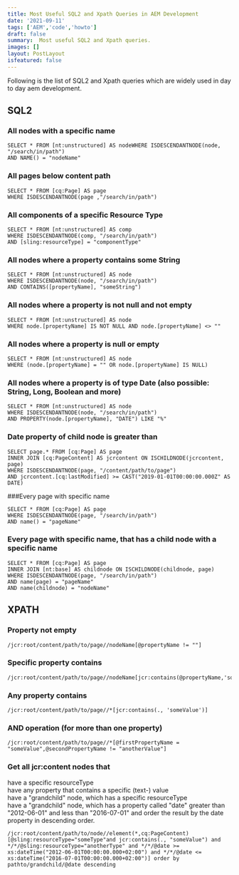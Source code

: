 ```yaml
---
title: Most Useful SQL2 and Xpath Queries in AEM Development
date: '2021-09-11'
tags: ['AEM','code','howto']
draft: false
summary:  Most useful SQL2 and Xpath queries.
images: []
layout: PostLayout
isfeatured: false
---
```


Following is the list of SQL2 and Xpath queries which are widely used in day to day aem development.

## SQL2

### All nodes with a specific name

```
SELECT * FROM [nt:unstructured] AS nodeWHERE ISDESCENDANTNODE(node, "/search/in/path")
AND NAME() = "nodeName"

```

### All pages below content path

```
SELECT * FROM [cq:Page] AS page
WHERE ISDESCENDANTNODE(page ,"/search/in/path")
```

### All components of a specific Resource Type

```
SELECT * FROM [nt:unstructured] AS comp
WHERE ISDESCENDANTNODE(comp, "/search/in/path")
AND [sling:resourceType] = "componentType"
```

### All nodes where a property contains some String

```
SELECT * FROM [nt:unstructured] AS node
WHERE ISDESCENDANTNODE(node, "/search/in/path")
AND CONTAINS([propertyName], "someString")
```

### All nodes where a property is not null and not empty

```
SELECT * FROM [nt:unstructured] AS node
WHERE node.[propertyName] IS NOT NULL AND node.[propertyName] <> ""
```

### All nodes where a property is null or empty

```
SELECT * FROM [nt:unstructured] AS node
WHERE (node.[propertyName] = "" OR node.[propertyName] IS NULL)
```

### All nodes where a property is of type Date (also possible: String, Long, Boolean and more)

```
SELECT * FROM [nt:unstructured] AS node
WHERE ISDESCENDANTNODE(node, "/search/in/path")
AND PROPERTY(node.[propertyName], "DATE") LIKE "%"
```

### Date property of child node is greater than

```
SELECT page.* FROM [cq:Page] AS page
INNER JOIN [cq:PageContent] AS jcrcontent ON ISCHILDNODE(jcrcontent, page)
WHERE ISDESCENDANTNODE(page, "/content/path/to/page")
AND jcrcontent.[cq:lastModified] >= CAST("2019-01-01T00:00:00.000Z" AS DATE)
```

###Every page with specific name

```
SELECT * FROM [cq:Page] AS page
WHERE ISDESCENDANTNODE(page, "/search/in/path")
AND name() = "pageName"
```

### Every page with specific name, that has a child node with a specific name

```
SELECT * FROM [cq:Page] AS page
INNER JOIN [nt:base] AS childnode ON ISCHILDNODE(childnode, page)
WHERE ISDESCENDANTNODE(page, "/search/in/path")
AND name(page) = "pageName"
AND name(childnode) = "nodeName"
```

## XPATH

### Property not empty

```
/jcr:root/content/path/to/page//nodeName[@propertyName != ""]
```

### Specific property contains

```
/jcr:root/content/path/to/page//nodeName[jcr:contains(@propertyName,'someValue')]
```

### Any property contains

```
/jcr:root/content/path/to/page//*[jcr:contains(., 'someValue')]
```

### AND operation (for more than one property)

```
/jcr:root/content/path/to/page//*[@firstPropertyName = "someValue",@secondPropertyName != "anotherValue"]
```

### Get all jcr:content nodes that

have a specific resourceType \
have any property that contains a specific (text-) value \
have a "grandchild" node, which has a specific resourceType \
have a "grandchild" node, which has a property called "date" greater than "2012-06-01" and less than "2016-07-01" and order the result by the date property in descending order.

```
/jcr:root/content/path/to/node//element(*,cq:PageContent)[@sling:resourceType="someType"and jcr:contains(., "someValue") and */*/@sling:resourceType="anotherType" and */*/@date >= xs:dateTime("2012-06-01T00:00:00.000+02:00") and */*/@date <= xs:dateTime("2016-07-01T00:00:00.000+02:00")] order by pathto/grandchild/@date descending
```
